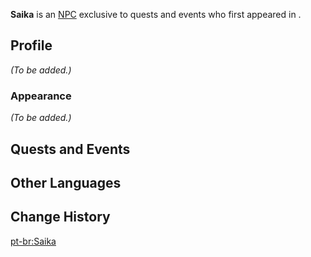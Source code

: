 {{Meta
<!-- Remove this template after adding the missing info -->
|missing_NPC_profile  = yes
}}
{{Character Infobox
|type             = Quest and Event NPC
|image            = NPC Saika.png
|region           = Inazuma
|location         = Inazuma

|voiceEN          = 
|voiceCN          = 
|voiceJP          = 
|voiceKR          = 
}}
'''Saika''' is an [[NPC]] exclusive to quests and events who first appeared in {{Quest|The Firework Girl's Strange Stories}}.

==Profile==
''(To be added.)''

===Appearance===
''(To be added.)''

==Quests and Events==
{{Quests and Events}}

==Other Languages==
{{Other Languages
|default_hidden = 1
|en      = Saika
|zhs     = 彩香
|zhs_rm  = Cǎixiāng
|zht     = 彩香
|zht_rm  = Cǎixiāng
|ja      = 彩香
|ja_rm   = Saika
|ko      = 사이카
|es      = Saika
|fr      = Saika
|ru      = Сайка
|th      = Saika
|vi      = Saika
|de      = Saika
|id      = Saika
|pt      = Saika
|tr      = Saika
|it      = Saika
}}

==Change History==
{{Change History|2.0}}
<!--
==References==
{{Reflist}}-->

[[pt-br:Saika]]